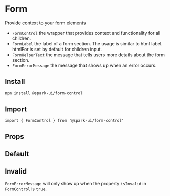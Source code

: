 


<Meta of={stories} />

# Form

Provide context to your form elements

- `FormControl` the wrapper that provides context and functionality for all children.
- `FormLabel` the label of a form section. The usage is similar to html label. htmlFor is set by default for children input.
- `FormHelperText` the message that tells users more details about the form section.
- `FormErrorMessage` the message that shows up when an error occurs.

## Install

```sh
npm install @spark-ui/form-control
```

## Import

```tsx
import { FormControl } from '@spark-ui/form-control'
```

## Props

<ArgTypes of={FormControl} />

## Default

<Canvas of={stories.Default} />

## Invalid

`FormErrorMessage` will only show up when the property `isInvalid` in `FormControl` is `true`.

<Canvas of={stories.Invalid} />
